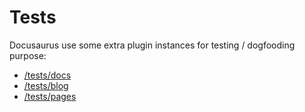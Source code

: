 # Tests

Docusaurus use some extra plugin instances for testing / dogfooding purpose:

- [/tests/docs](/tests/docs)
- [/tests/blog](/tests/blog)
- [/tests/pages](/tests/pages)